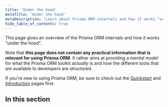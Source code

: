 ```yaml
---
title: 'Under the hood'
metaTitle: 'Under the hood'
metaDescription: 'Learn about Prisma ORM internals and how it works "under the hood". Prisma ORM tools are based on an engine-layer which manages the communication with the database.'
hide_table_of_contents: true
---
```


<TopBlock>

This page gives an overview of the Prisma ORM internals and how it works "under the hood".

Note that **this page does not contain any practical information that is relevant for _using_ Prisma ORM**. It rather aims at providing a _mental model_ for what the Prisma ORM toolkit _actually_ is and how the different tools that are available to developers are structured.

If you're new to using Prisma ORM, be sure to check out the [Quickstart](/getting-started/quickstart-sqlite) and [Introduction](/orm/overview/introduction/what-is-prisma) pages first.

</TopBlock>

## In this section

<Subsections depth="3" />
